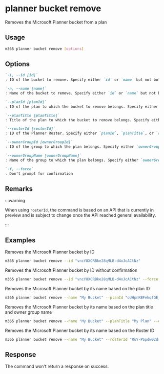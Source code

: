 
# planner bucket remove

Removes the Microsoft Planner bucket from a plan

## Usage

```sh
m365 planner bucket remove [options]
```

## Options

```md definition-list
`-i, --id [id]`
: ID of the bucket to remove. Specify either `id` or `name` but not both.

`-n, --name [name]`
: Name of the bucket to remove. Specify either `id` or `name` but not both.

`--planId [planId]`
: ID of the plan to which the bucket to remove belongs. Specify either `planId`, `planTitle`, or `rosterId` but not multiple when using `name`.

`--planTitle [planTitle]`
: Title of the plan to which the bucket to remove belongs. Specify either `planId`, `planTitle`, or `rosterId` but not multiple when using `name`.

`--rosterId [rosterId]`
: ID of the Planner Roster. Specify either `planId`, `planTitle`, or `rosterId` but not multiple when using `name`.

`--ownerGroupId [ownerGroupId]`
: ID of the group to which the plan belongs. Specify either `ownerGroupId` or `ownerGroupName` when using `planTitle`.

`--ownerGroupName [ownerGroupName]`
: Name of the group to which the plan belongs. Specify either `ownerGroupId` or `ownerGroupName` when using `planTitle`.

`-f, --force`
: Don't prompt for confirmation
```

<Global />

## Remarks

:::warning

When using `rosterId`, the command is based on an API that is currently in preview and is subject to change once the API reached general availability.

:::

## Examples

Removes the Microsoft Planner bucket by ID

```sh
m365 planner bucket remove --id "vncYUXCRBke28qMLB-d4xJcACtNz"
```

Removes the Microsoft Planner bucket by ID without confirmation

```sh
m365 planner bucket remove --id "vncYUXCRBke28qMLB-d4xJcACtNz" --force
```

Removes the Microsoft Planner bucket by its name based on the plan ID

```sh
m365 planner bucket remove --name "My Bucket" --planId "oUHpnKBFekqfGE_PS6GGUZcAFY7b"
```

Removes the Microsoft Planner bucket by its name based on the plan title and owner group name

```sh
m365 planner bucket remove --name "My Bucket" --planTitle "My Plan" --ownerGroupName "My Group"
```

Removes the Microsoft Planner bucket by its name based on the Roster ID

```sh
m365 planner bucket remove --name "My Bucket" --rosterId "RuY-PSpdw02drevnYDTCJpgAEfoI"
```

## Response

The command won't return a response on success.
